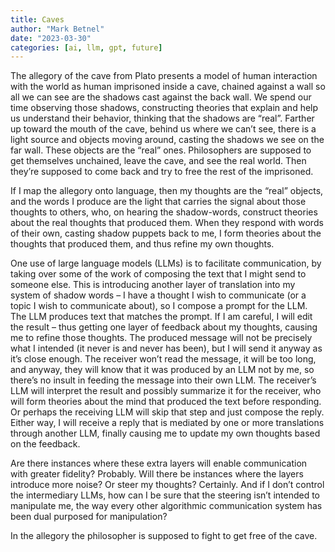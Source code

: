 ```yaml
---
title: Caves
author: "Mark Betnel"
date: "2023-03-30"
categories: [ai, llm, gpt, future]
---
```


The allegory of the cave from Plato presents a model of human interaction with the world as human imprisoned inside a cave, chained against a wall so all we can see are the shadows cast against the back wall.  We spend our time observing those shadows, constructing theories that explain and help us understand their behavior, thinking that the shadows are "real".  Farther up toward the mouth of the cave, behind us where we can't see, there is a light source and objects moving around, casting the shadows we see on the far wall.  These objects are the "real" ones.  Philosophers are supposed to get themselves unchained, leave the cave, and see the real world.  Then they're supposed to come back and try to free the rest of the imprisoned.

If I map the allegory onto language, then my thoughts are the "real" objects, and the words I produce are the light that carries the signal about those thoughts to others, who, on hearing the shadow-words, construct theories about the real thoughts that produced them.  When they respond with words of their own, casting shadow puppets back to me, I form theories about the thoughts that produced them, and thus refine my own thoughts. 

One use of large language models (LLMs) is to facilitate communication, by taking over some of the work of composing the text that I might send to someone else.  This is introducing another layer of translation into my system of shadow words -- I have a thought I wish to communicate (or a topic I wish to communicate about), so I compose a prompt for the LLM.  The LLM produces text that matches the prompt.  If I am careful, I will edit the result -- thus getting one layer of feedback about my thoughts, causing me to refine those thoughts.  The produced message will not be precisely what I intended (it never is and never has been), but I will send it anyway as it's close enough.  The receiver won't read the message, it will be too long, and anyway, they will know that it was produced by an LLM not by me, so there's no insult in feeding the message into their own LLM.  The receiver's LLM will interpret the result and possibly summarize it for the receiver, who will form theories about the mind that produced the text before responding.  Or perhaps the receiving LLM will skip that step and just compose the reply.  Either way, I will receive a reply that is mediated by one or more translations through another LLM, finally causing me to update my own thoughts based on the feedback.

Are there instances where these extra layers will enable communication with greater fidelity?  Probably.  Will there be instances where the layers introduce more noise? Or steer my thoughts? Certainly.  And if I don't control the intermediary LLMs, how can I be sure that the steering isn't intended to manipulate me, the way every other algorithmic communication system has been dual purposed for manipulation?

In the allegory the philosopher is supposed to fight to get free of the cave.